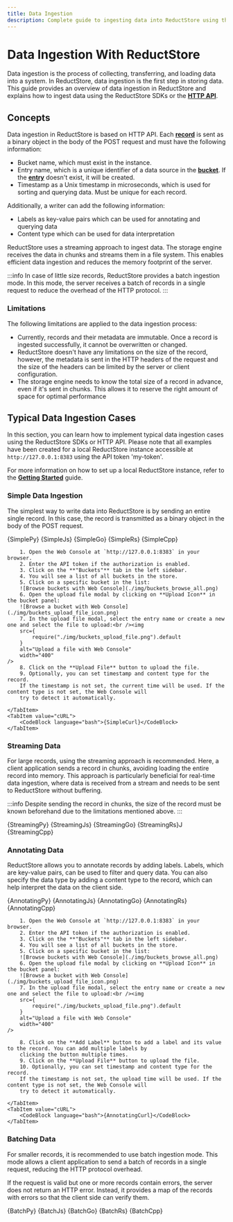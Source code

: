 ```yaml
---
title: Data Ingestion
description: Complete guide to ingesting data into ReductStore using the SDKs or HTTP API.
---
```



<head>
  <link
    rel="canonical"
    href="https://www.reduct.store/docs/guides/data-ingestion"
  />
</head>

# Data Ingestion With ReductStore

Data ingestion is the process of collecting, transferring, and loading data into a system. In ReductStore, data ingestion is the first step in storing data. This guide provides an overview of data ingestion in ReductStore and explains how to ingest data using the ReductStore SDKs or the **[HTTP API](../glossary#http-api)**.

## Concepts

Data ingestion in ReductStore is based on HTTP API. Each **[record](../glossary#record)** is sent as a binary object in the body of the POST request
and must have the following information:

- Bucket name, which must exist in the instance.
- Entry name, which is a unique identifier of a data source in the **[bucket](../glossary#bucket)**. If the **[entry](../glossary#entry)** doesn't exist, it will be created.
- Timestamp as a Unix timestamp in microseconds, which is used for sorting and querying data. Must be unique for each record.

Additionally, a writer can add the following information:

- Labels as key-value pairs which can be used for annotating and querying data
- Content type which can be used for data interpretation

ReductStore uses a streaming approach to ingest data. The storage engine receives the data in chunks and streams them in a file system. This enables efficient data ingestion and reduces the memory footprint of the server.

:::info
In case of little size records, ReductStore provides a batch ingestion mode. In this mode, the server receives a batch of records in a single request to reduce the overhead of the HTTP protocol.
:::

### Limitations

The following limitations are applied to the data ingestion process:

- Currently, records and their metadata are immutable. Once a record is ingested successfully, it cannot be overwritten or changed.
- ReductStore doesn't have any limitations on the size of the record, however, the metadata is sent in the HTTP headers of the request and the size of the headers can be limited by the server or client configuration.
- The storage engine needs to know the total size of a record in advance, even if it's sent in chunks. This allows it to reserve the right amount of space for optimal performance

## Typical Data Ingestion Cases

In this section, you can learn how to implement typical data ingestion cases using the ReductStore SDKs or HTTP API. Please note that all examples have been created for a local ReductStore instance accessible at `http://127.0.0.1:8383` using the API token 'my-token'.

For more information on how to set up a local ReductStore instance, refer to the [**Getting Started**](../getting-started/index.mdx) guide.

### Simple Data Ingestion

The simplest way to write data into ReductStore is by sending an entire single record. In this case, the record is transmitted as a binary object in the body of the POST request.


<Tabs>
    <TabItem value="Python">
        <CodeBlock language="python">{SimplePy}</CodeBlock>
    </TabItem>
    <TabItem value="JavaScript">
        <CodeBlock language="javascript">{SimpleJs}</CodeBlock>
    </TabItem>
    <TabItem value="Go">
        <CodeBlock language="go">{SimpleGo}</CodeBlock>
    </TabItem>
    <TabItem value="Rust">
        <CodeBlock language="rust">{SimpleRs}</CodeBlock>
    </TabItem>
    <TabItem value="C++">
        <CodeBlock language="cpp">{SimpleCpp}</CodeBlock>
    </TabItem>
    <TabItem value="Web Console">

        1. Open the Web Console at `http://127.0.0.1:8383` in your browser.
        2. Enter the API token if the authorization is enabled.
        3. Click on the **"Buckets"** tab in the left sidebar.
        4. You will see a list of all buckets in the store.
        5. Click on a specific bucket in the list:
        ![Browse buckets with Web Console](./img/buckets_browse_all.png)
        6. Open the upload file modal by clicking on **Upload Icon** in the bucket panel:
        ![Browse a bucket with Web Console](./img/buckets_upload_file_icon.png)
        7. In the upload file modal, select the entry name or create a new one and select the file to upload:<br /><img
        src={
            require("./img/buckets_upload_file.png").default
        }
        alt="Upload a file with Web Console"
        width="400"
    />
        8. Click on the **Upload File** button to upload the file.
        9. Optionally, you can set timestamp and content type for the record.
        If the timestamp is not set, the current time will be used. If the content type is not set, the Web Console will
        try to detect it automatically.

    </TabItem>
    <TabItem value="cURL">
        <CodeBlock language="bash">{SimpleCurl}</CodeBlock>
    </TabItem>

</Tabs>

### Streaming Data

For large records, using the streaming approach is recommended. Here, a client application sends a record in chunks, avoiding loading the entire record into memory. This approach is particularly beneficial for real-time data ingestion, where data is received from a stream and needs to be sent to ReductStore without buffering.

:::info
Despite sending the record in chunks, the size of the record must be known beforehand due to the limitations mentioned above.
:::


<Tabs>
  <TabItem value="Python">
    <CodeBlock language="python">{StreamingPy}</CodeBlock>
  </TabItem>
  <TabItem value="JavaScript">
    <CodeBlock language="javascript">{StreamingJs}</CodeBlock>
  </TabItem>
  <TabItem value="Go">
    <CodeBlock language="go">{StreamingGo}</CodeBlock>
  </TabItem>
  <TabItem value="Rust">
    <CodeBlock language="rust">{StreamingRs}J</CodeBlock>
  </TabItem>
  <TabItem value="C++">
    <CodeBlock language="cpp">{StreamingCpp}</CodeBlock>
  </TabItem>
</Tabs>

### Annotating Data

ReductStore allows you to annotate records by adding labels. Labels, which are key-value pairs, can be used to filter and query data. You can also specify the data type by adding a content type to the record, which can help interpret the data on the client side.


<Tabs>
    <TabItem value="Python">
        <CodeBlock language="python">{AnnotatingPy}</CodeBlock>
    </TabItem>
    <TabItem value="JavaScript">
        <CodeBlock language="javascript">{AnnotatingJs}</CodeBlock>
    </TabItem>
    <TabItem value="Go">
        <CodeBlock language="go">{AnnotatingGo}</CodeBlock>
    </TabItem>
    <TabItem value="Rust">
        <CodeBlock language="rust">{AnnotatingRs}</CodeBlock>
    </TabItem>
    <TabItem value="C++">
        <CodeBlock language="cpp">{AnnotatingCpp}</CodeBlock>
    </TabItem>
    <TabItem value="Web Console">

        1. Open the Web Console at `http://127.0.0.1:8383` in your browser.
        2. Enter the API token if the authorization is enabled.
        3. Click on the **"Buckets"** tab in the left sidebar.
        4. You will see a list of all buckets in the store.
        5. Click on a specific bucket in the list:
        ![Browse buckets with Web Console](./img/buckets_browse_all.png)
        6. Open the upload file modal by clicking on **Upload Icon** in the bucket panel:
        ![Browse a bucket with Web Console](./img/buckets_upload_file_icon.png)
        7. In the upload file modal, select the entry name or create a new one and select the file to upload:<br /><img
        src={
            require("./img/buckets_upload_file.png").default
        }
        alt="Upload a file with Web Console"
        width="400"
    />

        8. Click on the **Add Label** button to add a label and its value to the record. You can add multiple labels by
        clicking the button multiple times.
        9. Click on the **Upload File** button to upload the file.
        10. Optionally, you can set timestamp and content type for the record.
        If the timestamp is not set, the upload time will be used. If the content type is not set, the Web Console will
        try to detect it automatically.

    </TabItem>
    <TabItem value="cURL">
        <CodeBlock language="bash">{AnnotatingCurl}</CodeBlock>
    </TabItem>

</Tabs>

### Batching Data

For smaller records, it is recommended to use batch ingestion mode. This mode allows a client application to send a batch of records in a single request, reducing the HTTP protocol overhead.

If the request is valid but one or more records contain errors, the server does not return an HTTP error. Instead, it provides a map of the records with errors so that the client side can verify them.


<Tabs>
  <TabItem value="Python">
    <CodeBlock language="python">{BatchPy}</CodeBlock>
  </TabItem>
  <TabItem value="JavaScript">
    <CodeBlock language="javascript">{BatchJs}</CodeBlock>
  </TabItem>
  <TabItem value="Go">
    <CodeBlock language="go">{BatchGo}</CodeBlock>
  </TabItem>
  <TabItem value="Rust">
    <CodeBlock language="rust">{BatchRs}</CodeBlock>
  </TabItem>
  <TabItem value="C++">
    <CodeBlock language="cpp">{BatchCpp}</CodeBlock>
  </TabItem>
</Tabs>
